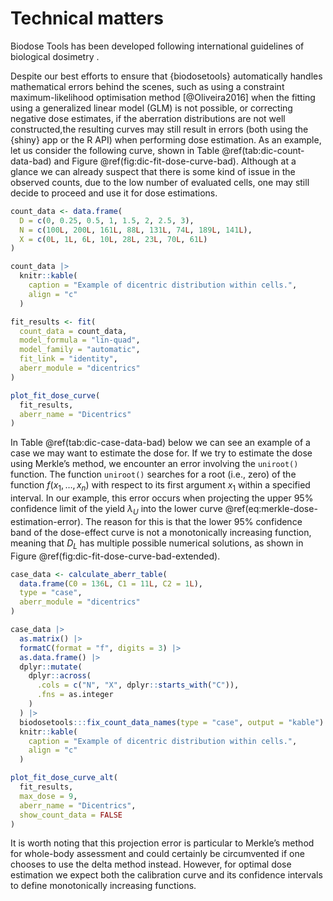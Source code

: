 # Technical matters {#technical-matters}

Biodose Tools has been developed following international guidelines of biological dosimetry \citepalias{IAEA2011, ISO19238:2014, ISO20046:2019}.

Despite our best efforts to ensure that {biodosetools} automatically handles mathematical errors behind the scenes, such as using a constraint maximum-likelihood optimisation method [@Oliveira2016] when the fitting using a generalized linear model (GLM) is not possible, or correcting negative dose estimates, if the aberration distributions are not well constructed,the resulting curves may still result in errors (both using the {shiny} app or the R API) when performing dose estimation. As an example, let us consider the following curve, shown in Table \@ref(tab:dic-count-data-bad) and Figure \@ref(fig:dic-fit-dose-curve-bad). Although at a glance we can already suspect that there is some kind of issue in the observed counts, due to the low number of evaluated cells, one may still decide to proceed and use it for dose estimations.

```r
count_data <- data.frame(
  D = c(0, 0.25, 0.5, 1, 1.5, 2, 2.5, 3),
  N = c(100L, 200L, 161L, 88L, 131L, 74L, 189L, 141L),
  X = c(0L, 1L, 6L, 10L, 28L, 23L, 70L, 61L)
)

count_data |>
  knitr::kable(
    caption = "Example of dicentric distribution within cells.",
    align = "c"
  )
```

```r
fit_results <- fit(
  count_data = count_data,
  model_formula = "lin-quad",
  model_family = "automatic",
  fit_link = "identity",
  aberr_module = "dicentrics"
)
```

```r
plot_fit_dose_curve(
  fit_results,
  aberr_name = "Dicentrics"
)
```

In Table \@ref(tab:dic-case-data-bad) below we can see an example of a case we may want to estimate the dose for. If we try to estimate the dose using Merkle's method, we encounter an error involving the `uniroot()` function. The function `uniroot()` searches for a root (i.e., zero) of the function $f(x_{1}, \dots, x_{n})$ with respect to its first argument $x_{1}$ within a specified interval. In our example, this error occurs when projecting the upper 95% confidence limit of the yield $\lambda_{U}$ into the lower curve \@ref(eq:merkle-dose-estimation-error). The reason for this is that the lower 95% confidence band of the dose-effect curve is not a monotonically increasing function, meaning that $D_{L}$ has multiple possible numerical solutions, as shown in Figure \@ref(fig:dic-fit-dose-curve-bad-extended).
```r
case_data <- calculate_aberr_table(
  data.frame(C0 = 136L, C1 = 11L, C2 = 1L),
  type = "case",
  aberr_module = "dicentrics"
)

case_data |>
  as.matrix() |>
  formatC(format = "f", digits = 3) |>
  as.data.frame() |>
  dplyr::mutate(
    dplyr::across(
      .cols = c("N", "X", dplyr::starts_with("C")),
      .fns = as.integer
    )
  ) |>
  biodosetools:::fix_count_data_names(type = "case", output = "kable") |>
  knitr::kable(
    caption = "Example of dicentric distribution within cells.",
    align = "c"
  )
```

```r
plot_fit_dose_curve_alt(
  fit_results,
  max_dose = 9,
  aberr_name = "Dicentrics",
  show_count_data = FALSE
)
```

It is worth noting that this projection error is particular to Merkle's method for whole-body assessment and could certainly be circumvented if one chooses to use the delta method instead. However, for optimal dose estimation we expect both the calibration curve and its confidence intervals to define monotonically increasing functions.
